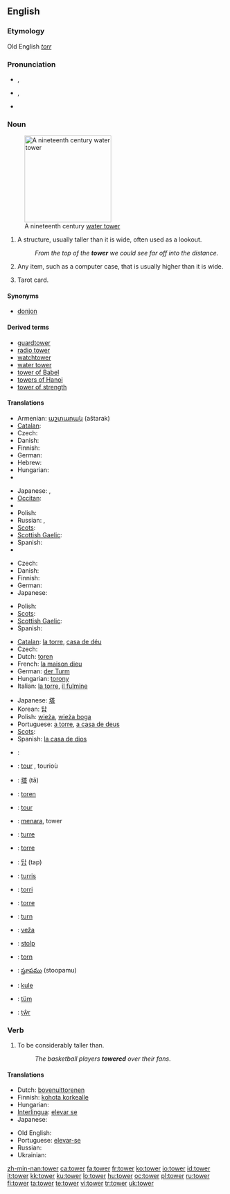 ==English==

===Etymology===
Old English ''[[torr]]''

===Pronunciation===
* {{a|RP}} {{IPA|/ˈtaʊə/}}, {{SAMPA|/"taU@/}}
* {{a|GenAm}} {{IPA|/ˈtaʊɚ/}}, {{SAMPA|/"taU@`/}}
* {{audio|en-us-tower.ogg|Audio (US)}}
*: {{rhymes|aʊə(r)}}

===Noun===
{{wikipedia}}
{{en-noun}}
[[Image:800px-FtThomasTower.jpg|200px|right|thumb|A nineteenth century [[water tower]]]]

# A structure, usually taller than it is wide, often used as a lookout.
#: ''From the top of the '''tower''' we could see far off into the distance.''
# {{figuratively}} Any item, such as a computer case, that is usually higher than it is wide.
# {{rfc-sense}} Tarot card.

====Synonyms====
* [[donjon]]

====Derived terms====
* [[guardtower]]
* [[radio tower]]
* [[watchtower]]
* [[water tower]]
* [[tower of Babel]]
* [[towers of Hanoi]]
* [[tower of strength]]

====Translations====
{{trans-top|structure}}
* Armenian: [[աշտարակ]] (aštarak)
* [[Catalan]]: {{t-|ca|torre|f}}
* Czech: {{t-|cs|věž|f}}
* Danish: {{t-|da|tårn|n}}
* Finnish: {{t+|fi|torni}}
* German: {{t+|de|Turm|m}}
* Hebrew: {{t+|he|מגדל|m|tr=migdal|sc=Hebr}}
* Hungarian: {{t+|hu|torony}}
* {{trreq|Irish}}
{{trans-mid}}
* Japanese: {{t+|ja|塔|tr=tō|sc=Jpan}}, {{t|ja|タワー|tr=tawā|sc=Jpan}}
* [[Occitan]]: {{t-|oc|torre|f|xs=Occitan}}
* {{trreq|Old English}}
* Polish: {{t+|pl|wieża|f}}
* Russian: {{t+|ru|башня|f|tr=bášn'a|sc=Cyrl}}, {{t|ru|вышка|f|tr=výška|sc=Cyrl}}
* [[Scots]]: {{t-|sco|tour}}
* [[Scottish Gaelic]]: {{t-|gd|tùr|m}}
* Spanish: {{t+|es|torre|f}}
* {{trreq|Welsh}}
{{trans-bottom}}

{{trans-top|''(figuratively)'' any item that is higher than it is wide}}
* Czech: {{t-|cs|věž|f}}
* Danish: {{t-|da|tårn|n}}
* Finnish: {{t+|fi|torni}}
* German: {{t+|de|Turm|m}}
* Japanese: {{t|ja|タワー|tr=tawā|sc=Jpan}}
{{trans-mid}}
* Polish: {{t+|pl|wieża|f}}
* [[Scots]]: {{t-|sco|tour}}
* [[Scottish Gaelic]]: {{t-|gd|tùr|m}}
* Spanish: {{t+|es|torre|f}}
{{trans-bottom}}

{{trans-top|Tarot card}}
* [[Catalan]]: [[la torre]], [[casa de déu]]
* Czech: {{t-|cs|věž|f}}
* Dutch: [[toren]]
* French: [[la maison dieu]]
* German: [[der Turm]]
* Hungarian: [[torony]]
* Italian: [[la torre]], [[il fulmine]]
{{trans-mid}}
* Japanese: [[塔]]
* Korean: [[탑]]
* Polish: [[wieża]], [[wieża boga]]
* Portuguese: [[a torre]], [[a casa de deus]]
* [[Scots]]: {{t-|sco|tour}}
* Spanish: [[la casa de dios]]
{{trans-bottom}}

{{checktrans-top}}
* {{ttbc|Arabic}}: {{Arab|[[برج]]}} {{unicode|(burj)}}
* {{ttbc|Breton}}: [[tour#Breton|tour]] {{m}}, tourioù {{p}}
* {{ttbc|Chinese}}: [[塔]] (tǎ)
* {{ttbc|Dutch}}: [[toren]] {{m}}
* {{ttbc|French}}: [[tour#French|tour]] {{f}}
* {{ttbc|Indonesian}}: [[menara]], tower
* {{ttbc|Interlingua}}: [[turre]]
* {{ttbc|Italian}}: [[torre]] {{f}}
* {{ttbc|Korean}}: [[탑]] (tap)
* {{ttbc|Latin}}: [[turris]] {{f}}
* {{ttbc|Maltese}}: [[torri]] {{m}}
{{checktrans-mid}}
* {{ttbc|Portuguese}}: [[torre]] {{f}}
* {{ttbc|Romanian}}: [[turn#Romanian|turn]] {{n}}
* {{ttbc|Slovak}}: [[veža]] {{f}}
* {{ttbc|Slovene}}: [[stolp]] {{m}}
* {{ttbc|Swedish}}: [[torn#Swedish|torn]]
* {{ttbc|Telugu}}: [[స్తూపము]] (stoopamu)
* {{ttbc|Turkish}}: [[kule]]
* {{ttbc|Volapük}}: [[tüm]]
* {{ttbc|Welsh}}: [[tŵr]]
{{checktrans-bottom}}

===Verb===
{{en-verb|towers|towering|towered}}

# To be considerably taller than.
#: ''The basketball players '''towered''' over their fans''.

====Translations====
{{trans-top|to be considerably taller than}}
* Dutch: [[bovenuittorenen]]
* Finnish: [[kohota korkealle]]
* Hungarian: {{t|hu|tornyosul}}
* [[Interlingua]]: [[elevar se]]
* Japanese: {{t|ja|そびえ立つ|tr=sobie tatsu|sc=Jpan}}
{{trans-mid}}
* Old English: {{t-|ang|hlifian|xs=Old English}}
* Portuguese: [[elevar-se]]
* Russian: {{t|ru|возвышаться|tr=vozvyšát’s’a|sc=Cyrl}} {{impf}}
* Ukrainian: {{t|uk|височіти|sc=Cyrl|xs=Ukrainian}}
{{trans-bottom}}

[[zh-min-nan:tower]]
[[ca:tower]]
[[fa:tower]]
[[fr:tower]]
[[ko:tower]]
[[io:tower]]
[[id:tower]]
[[it:tower]]
[[kk:tower]]
[[ku:tower]]
[[lo:tower]]
[[hu:tower]]
[[oc:tower]]
[[pl:tower]]
[[ru:tower]]
[[fi:tower]]
[[ta:tower]]
[[te:tower]]
[[vi:tower]]
[[tr:tower]]
[[uk:tower]]